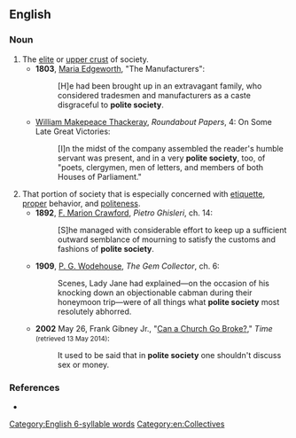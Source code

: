 ==English==

===Noun===
{{en-noun|-}}

# The [[elite]] or [[upper crust]] of society.
#* '''1803''', [[w:Maria Edgeworth|Maria Edgeworth]], "The Manufacturers":
#*: [H]e had been brought up in an extravagant family, who considered tradesmen and manufacturers as a caste disgraceful to '''polite society'''.
#* {{circa|1860}} [[w:William Makepeace Thackeray|William Makepeace Thackeray]], ''Roundabout Papers'', 4: On Some Late Great Victories:
#*: [I]n the midst of the company assembled the reader's humble servant was present, and in a very '''polite society''', too, of "poets, clergymen, men of letters, and members of both Houses of Parliament."
# That portion of society that is especially concerned with [[etiquette]], [[proper]] behavior, and [[politeness]].
#* '''1892''', [[w:F. Marion Crawford|F. Marion Crawford]], ''Pietro Ghisleri'', ch. 14:
#*: [S]he managed with considerable effort to keep up a sufficient outward semblance of mourning to satisfy the customs and fashions of '''polite society'''.
#* '''1909''', [[w:P. G. Wodehouse|P. G. Wodehouse]], ''The Gem Collector'', ch. 6:
#*: Scenes, Lady Jane had explained—on the occasion of his knocking down an objectionable cabman during their honeymoon trip—were of all things what '''polite society''' most resolutely abhorred.
#* '''2002''' May 26, Frank Gibney Jr., "[http://content.time.com/time/magazine/article/0,9171,250016,00.html Can a Church Go Broke?]," ''Time'' <small>(retrieved 13 May 2014)</small>:
#*: It used to be said that in '''polite society''' one shouldn't discuss sex or money.

===References===
* {{R:OneLook}}

[[Category:English 6-syllable words]]
[[Category:en:Collectives]]